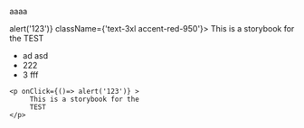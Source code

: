 
aaaa

<p onClick={()=> alert('123')} className={'text-3xl accent-red-950'}>
     This is a storybook for the
     TEST
</p>

- ad asd
- 222
- 3 fff

```
<p onClick={()=> alert('123')} >
     This is a storybook for the
     TEST
</p>
```
